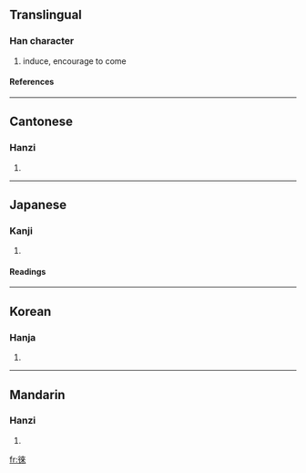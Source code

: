 {{see|來|徕}}

==Translingual==
===Han character===
{{Han char|rn=60|rad=彳|as=08|sn=11|four=2429<sub>8</sub>|canj=竹人木人人 (HODOO)}}
# induce, encourage to come
====References====
{{Han ref|kx=0368.210|dkj=10155|dj=0693.030|hdz=20827.060|uh=5FA0|ud=24480|bh=B174|bd=45428}}
----
==Cantonese==
===Hanzi===
{{yue-hanzi|jyut=|y=loi4}}
# {{defn|Cantonese}}
----
==Japanese==
===Kanji===
{{ja-kanji|grade=|rs=彳08}}
# {{defn|Japanese}} 
====Readings====
{{ja-readings|on=[[らい]] (rai)|kun=[[くる]] (kuru), [[つく]] (tsuku), [[かえる]] (kaeru)}}
----
==Korean==
===Hanja===
{{ko-hanja|hangeul=래>내|eumhun=|rv=rae>nae|mr=rae>nae|y=lay>nay}}
# {{defn|Korean}}
----
==Mandarin==
===Hanzi===
{{cmn-hanzi|sim=徕|pin=[[lái]] ([[lai2]])|wg=lai<sup>2</sup>}}
# {{defn|Mandarin}}

[[fr:徠]]